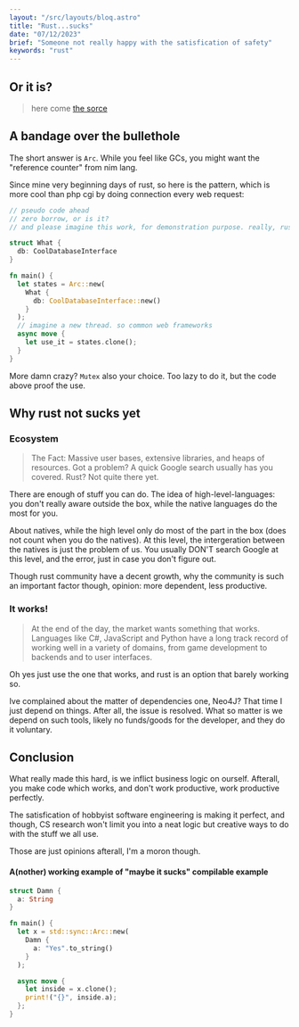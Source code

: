 ```yaml
---
layout: "/src/layouts/bloq.astro"
title: "Rust...sucks"
date: "07/12/2023"
brief: "Someone not really happy with the satisfication of safety"
keywords: "rust"
---
```


## Or it is?

> here come [the sorce](https://sissoftwarefactory.com/blog/why-rust-is-stopping-your-success-use-c-and-c-instead/)

## A bandage over the bullethole

The short answer is `Arc`. While you feel like GCs, you might want the "reference counter" from nim lang.

Since mine very beginning days of rust, so here is the pattern, which is more cool than php cgi by doing connection every web request:

```rust
// pseudo code ahead
// zero borrow, or is it?
// and please imagine this work, for demonstration purpose. really, rusty rust

struct What {
  db: CoolDatabaseInterface
}

fn main() {
  let states = Arc::new(
    What {
      db: CoolDatabaseInterface::new()
    }
  );
  // imagine a new thread. so common web frameworks
  async move {
    let use_it = states.clone();
  }
}
```

More damn crazy? `Mutex` also your choice. Too lazy to do it, but the code above proof the use.

## Why rust not sucks yet

### Ecosystem

> The Fact: Massive user bases, extensive libraries, and heaps of resources. Got a problem? A quick Google search usually has you covered. Rust? Not quite there yet.

There are enough of stuff you can do. The idea of high-level-languages: you don't really aware outside the box, while the native languages do the most for you.

About natives, while the high level only do most of the part in the box (does not count when you do the natives). At this level, the intergeration between the natives is just the problem of us. You usually DON'T search Google at this level, and the error, just in case you don't figure out.

Though rust community have a decent growth, why the community is such an important factor though, opinion: more dependent, less productive.

### It works!

> At the end of the day, the market wants something that works. Languages like C#, JavaScript and Python have a long track record of working well in a variety of domains, from game development to backends and to user interfaces.

Oh yes just use the one that works, and rust is an option that barely working so.

Ive complained about the matter of dependencies one, Neo4J? That time I just depend on things. After all, the issue is resolved. What so matter is we depend on such tools, likely no funds/goods for the developer, and they do it voluntary.

## Conclusion

What really made this hard, is we inflict business logic on ourself. Afterall, you make code which works, and don't work productive, work productive perfectly. 

The satisfication of hobbyist software engineering is making it perfect, and though, CS research won't limit you into a neat logic but creative ways to do with the stuff we all use.

Those are just opinions afterall, I'm a moron though.

#### A(nother) working example of "maybe it sucks" compilable example

```rust
struct Damn {
  a: String
}

fn main() {
  let x = std::sync::Arc::new(
    Damn {
      a: "Yes".to_string()
    }
  );

  async move {
    let inside = x.clone();
    print!("{}", inside.a);
  };
}
```
